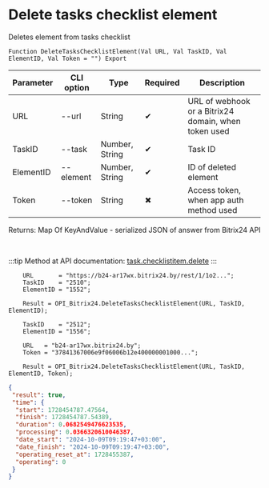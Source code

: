 ﻿---
sidebar_position: 3
---


# Delete tasks checklist element
 Deletes element from tasks checklist



`Function DeleteTasksChecklistElement(Val URL, Val TaskID, Val ElementID, Val Token = "") Export`

  | Parameter | CLI option | Type | Required | Description |
  |-|-|-|-|-|
  | URL | --url | String | &#x2714; | URL of webhook or a Bitrix24 domain, when token used |
  | TaskID | --task | Number, String | &#x2714; | Task ID |
  | ElementID | --element | Number, String | &#x2714; | ID of deleted element |
  | Token | --token | String | &#x2716; | Access token, when app auth method used |

  
  Returns:  Map Of KeyAndValue - serialized JSON of answer from Bitrix24 API

<br/>

:::tip
Method at API documentation: [task.checklistitem.delete](https://dev.1c-bitrix.ru/rest_help/tasks/task/checklistitem/delete.php)
:::
<br/>


```bsl title="1C:Enterprise/OneScript code example"
    URL       = "https://b24-ar17wx.bitrix24.by/rest/1/1o2...";
    TaskID    = "2510";
    ElementID = "1552";

    Result = OPI_Bitrix24.DeleteTasksChecklistElement(URL, TaskID, ElementID);

    TaskID    = "2512";
    ElementID = "1556";

    URL   = "b24-ar17wx.bitrix24.by";
    Token = "37841367006e9f06006b12e400000001000...";

    Result = OPI_Bitrix24.DeleteTasksChecklistElement(URL, TaskID, ElementID, Token);
```
 



```json title="Result"
{
 "result": true,
 "time": {
  "start": 1728454787.47564,
  "finish": 1728454787.54389,
  "duration": 0.0682549476623535,
  "processing": 0.0366320610046387,
  "date_start": "2024-10-09T09:19:47+03:00",
  "date_finish": "2024-10-09T09:19:47+03:00",
  "operating_reset_at": 1728455387,
  "operating": 0
 }
}
```
